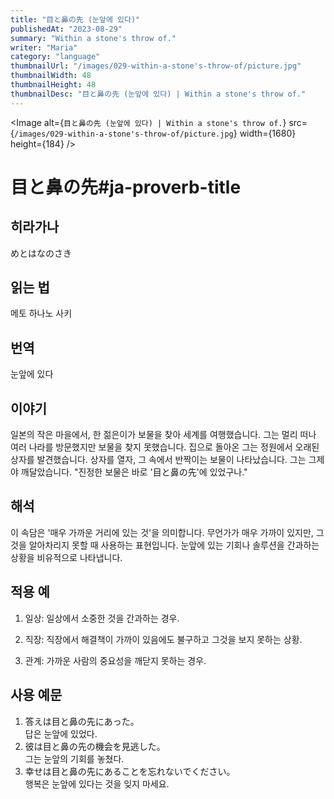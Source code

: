 ```yaml
---
title: "目と鼻の先 (눈앞에 있다)"
publishedAt: "2023-08-29"
summary: "Within a stone's throw of."
writer: "Maria"
category: "language"
thumbnailUrl: "/images/029-within-a-stone's-throw-of/picture.jpg"
thumbnailWidth: 48
thumbnailHeight: 48
thumbnailDesc: "目と鼻の先 (눈앞에 있다) | Within a stone's throw of."
---
```


<Image
  alt={`目と鼻の先 (눈앞에 있다) | Within a stone's throw of.`}
  src={`/images/029-within-a-stone's-throw-of/picture.jpg`}
  width={1680}
  height={184}
/>

# 目と鼻の先#ja-proverb-title

## 히라가나

めとはなのさき

## 읽는 법

메토 하나노 사키

## 번역

눈앞에 있다

## 이야기

일본의 작은 마을에서, 한 젊은이가 보물을 찾아 세계를 여행했습니다. 그는 멀리 떠나 여러 나라를 방문했지만 보물을 찾지 못했습니다. 집으로 돌아온 그는 정원에서 오래된 상자를 발견했습니다. 상자를 열자, 그 속에서 반짝이는 보물이 나타났습니다. 그는 그제야 깨달았습니다. "진정한 보물은 바로 '目と鼻の先'에 있었구나."

## 해석

이 속담은 '매우 가까운 거리에 있는 것'을 의미합니다. 무언가가 매우 가까이 있지만, 그것을 알아차리지 못할 때 사용하는 표현입니다. 눈앞에 있는 기회나 솔루션을 간과하는 상황을 비유적으로 나타냅니다.

## 적용 예

1. 일상: 일상에서 소중한 것을 간과하는 경우.

2. 직장: 직장에서 해결책이 가까이 있음에도 불구하고 그것을 보지 못하는 상황.

3. 관계: 가까운 사람의 중요성을 깨닫지 못하는 경우.

## 사용 예문

1. 答えは目と鼻の先にあった。<br /> 답은 눈앞에 있었다.
2. 彼は目と鼻の先の機会を見逃した。<br /> 그는 눈앞의 기회를 놓쳤다.
3. 幸せは目と鼻の先にあることを忘れないでください。<br /> 행복은 눈앞에 있다는 것을 잊지 마세요.
